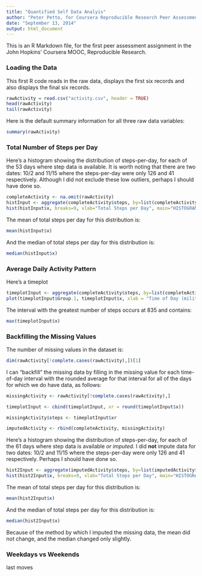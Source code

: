 ```yaml
---
title: "Quantified Self Data Analyis"
author: "Peter Petto, for Coursera Reproducible Research Peer Assessment #1"
date: "September 13, 2014"
output: html_document
---
```

This is an R Markdown file, for the first peer assessment assignment in the John Hopkins' Coursera MOOC, Reproducible Research.

### Loading the Data

This first R code reads in the raw data, displays the first six records and also displays the final six records.

```r
rawActivity = read.csv("activity.csv", header = TRUE)
head(rawActivity)
tail(rawActivity)
```

Here is the default summary information for all three raw data variables:

```r
summary(rawActivity)
```

### Total Number of Steps per Day

Here's a histogram showing the distribution of steps-per-day, for each of the 53 days where step data is available. It is worth noting that there are two dates: 10/2 and 11/15 where the steps-per-day were only 126 and 41 respectively. Although I did not exclude these low outliers, perhaps I should have done so.

```r
completeActivity <- na.omit(rawActivity)
histInput <- aggregate(completeActivity$steps, by=list(completeActivity$date), FUN=sum)
hist(histInput$x, breaks=9, xlab="Total Steps per Day", main="HISTOGRAM")
```

The mean of total steps per day for this distribution is:

```r
mean(histInput$x)
```

And the median of total steps per day for this distribution is:

```r
median(histInput$x)
```

### Average Daily Activity Pattern

Here's a timeplot

```r
timeplotInput <- aggregate(completeActivity$steps, by=list(completeActivity$interval), FUN=mean)
plot(timeplotInput$Group.1, timeplotInput$x, xlab = "Time of Day (military format", ylab = "Average Number of Steps (5min intervals)", main = "Steps, by Time of Day", type ="l")
```

The interval with the greatest number of steps occurs at 835 and contains:

```r
max(timeplotInput$x)
```

### Backfilling the Missing Values

The number of missing values in the dataset is:

```r
dim(rawActivity[!complete.cases(rawActivity),])[1]
```

I can "backfill" the missing data by filling in the missing value for each time-of-day
interval with the rounded average for that interval for all of the days for which we
do have data, as follows:

```r
missingActivity <- rawActivity[!complete.cases(rawActivity),]
```

```r
timeplotInput <- cbind(timeplotInput, xr = round(timeplotInput$x))
```

```r
missingActivity$steps <- timeplotInput$xr
```

```r
imputedActivity <- rbind(completeActivity, missingActivity)
```

Here's a histogram showing the distribution of steps-per-day, for each of the 61 days where step data is available *or imputed.* I did **not** impute data for two dates: 10/2 and 11/15 where the steps-per-day were only 126 and 41 respectively. Perhaps I should have done so.

```r
hist2Input <- aggregate(imputedActivity$steps, by=list(imputedActivity$date), FUN=sum)
hist(hist2Input$x, breaks=9, xlab="Total Steps per Day", main="HISTOGRAM")
```

The mean of total steps per day for this distribution is:

```r
mean(hist2Input$x)
```

And the median of total steps per day for this distribution is:

```r
median(hist2Input$x)
```

Because of the method by which I imputed the missing data, the mean did not change, and the median changed only slightly.

### Weekdays vs Weekends

last moves

